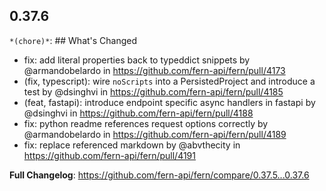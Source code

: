 ## 0.37.6
`*(chore)*`: ## What's Changed
* fix: add literal properties back to typeddict snippets by @armandobelardo in https://github.com/fern-api/fern/pull/4173
* (fix, typescript): wire `noScripts` into a PersistedProject and introduce a test by @dsinghvi in https://github.com/fern-api/fern/pull/4185
* (feat, fastapi): introduce endpoint specific async handlers in fastapi by @dsinghvi in https://github.com/fern-api/fern/pull/4188
* fix: python readme references request options correctly by @armandobelardo in https://github.com/fern-api/fern/pull/4189
* fix: replace referenced markdown by @abvthecity in https://github.com/fern-api/fern/pull/4191


**Full Changelog**: https://github.com/fern-api/fern/compare/0.37.5...0.37.6


